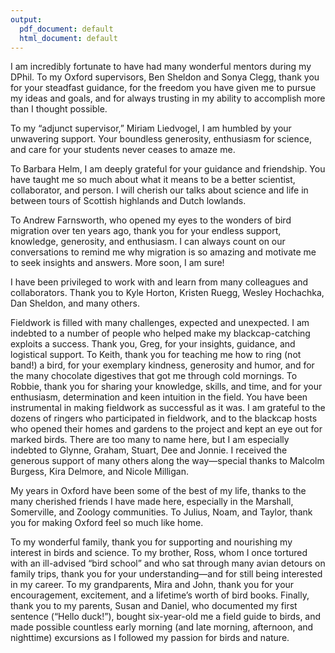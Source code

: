```yaml
---
output:
  pdf_document: default
  html_document: default
---
```



<!-- I am immensely grateful to my colleagues, mentors, friends, and family for their inspiration, guidance, and support during the .  -->

I am incredibly fortunate to have had many wonderful mentors during my DPhil. To my Oxford supervisors, Ben Sheldon and Sonya Clegg, thank you for your steadfast guidance, for the freedom you have given me to pursue my ideas and goals, and for always trusting in my ability to accomplish more than I thought possible.

To my "adjunct supervisor," Miriam Liedvogel, I am humbled by your unwavering support. Your boundless generosity, enthusiasm for science, and care for your students never ceases to amaze me.

To Barbara Helm, I am deeply grateful for your guidance and friendship. You have taught me so much about what it means to be a better scientist, collaborator, and person. I will cherish our talks about science and life in between tours of Scottish highlands and Dutch lowlands.

To Andrew Farnsworth, who opened my eyes to the wonders of bird migration over ten years ago, thank you for your endless support, knowledge, generosity, and enthusiasm. I can always count on our conversations to remind me why migration is so amazing and motivate me to seek insights and answers. More soon, I am sure!

I have been privileged to work with and learn from many colleagues and collaborators. Thank you to Kyle Horton, Kristen Ruegg, Wesley Hochachka, Dan Sheldon, and many others.

Fieldwork is filled with many challenges, expected and unexpected. I am indebted to a number of people who helped make my blackcap-catching exploits a success. Thank you, Greg, for your insights, guidance, and logistical support. To Keith, thank you for teaching me how to ring (not band!) a bird, for your exemplary kindness, generosity and humor, and for the many chocolate digestives that got me through cold mornings. To Robbie, thank you for sharing your knowledge, skills, and time, and for your enthusiasm, determination and keen intuition in the field. You have been instrumental in making fieldwork as successful as it was. I am grateful to the dozens of ringers who participated in fieldwork, and to the blackcap hosts who opened their homes and gardens to the project and kept an eye out for marked birds. There are too many to name here, but I am especially indebted to Glynne, Graham, Stuart, Dee and Jonnie. I received the generous support of many others along the way---special thanks to Malcolm Burgess, Kira Delmore, and Nicole Milligan.

My years in Oxford have been some of the best of my life, thanks to the many cherished friends I have made here, especially in the Marshall, Somerville, and Zoology communities.
To Julius, Noam, and Taylor, thank you for making Oxford feel so much like home. 

To my wonderful family, thank you for supporting and nourishing my interest in birds and science. To my brother, Ross, whom I once tortured with an ill-advised "bird school" and who sat through many avian detours on family trips, thank you for your understanding---and for still being interested in my career. To my grandparents, Mira and John, thank you for your encouragement, excitement, and a lifetime's worth of bird books. Finally, thank you to my parents, Susan and Daniel, who documented my first sentence ("Hello duck!"), bought six-year-old me a field guide to birds, and made possible countless early morning (and late morning, afternoon, and nighttime) excursions as I followed my passion for birds and nature. 
